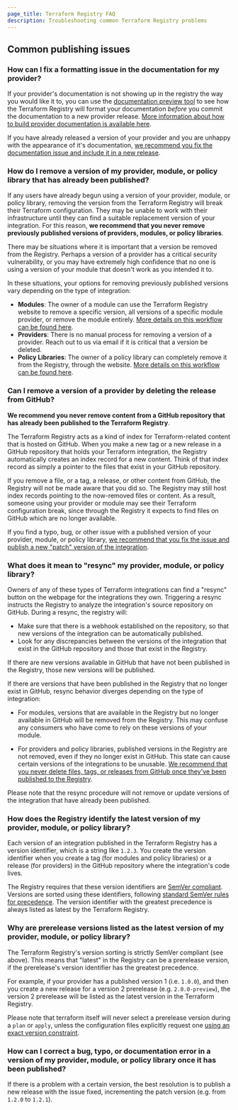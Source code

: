 ```yaml
---
page_title: Terraform Registry FAQ
description: Troubleshooting common Terraform Registry problems
---
```


## Common publishing issues

### How can I fix a formatting issue in the documentation for my provider?

If your provider's documentation is not showing up in the registry the way you would like it to, you can use the [documentation preview tool](https://registry.terraform.io/tools/doc-preview) to see how the Terraform Registry will format your documentation _before_ you commit the documentation to a new provider release. [More information about how to build provider documentation is available here](/terraform/registry/providers/docs).

If you have already released a version of your provider and you are unhappy with the appearance of it's documentation, [we recommend you fix the documentation issue and include it in a new release](#how-can-I-correct-a-bug-typo-or-documentation-error-in-a-version-of-my-provider-module-or-policy-library-once-it-has-been-published).

### How do I remove a version of my provider, module, or policy library that has already been published?

If any users have already begun using a version of your provider, module, or policy library, removing the version from the Terraform Registry will break their Terraform configuration. They may be unable to work with their infrastructure until they can find a suitable replacement version of your integration. For this reason, **we recommend that you never remove previously published versions of providers, modules, or policy libraries**.

There may be situations where it is important that a version be removed from the Registry. Perhaps a version of a provider has a critical security vulnerability, or you may have extremely high confidence that no one is using a version of your module that doesn't work as you intended it to.

In these situations, your options for removing previously published versions vary depending on the type of integration:

- **Modules**: The owner of a module can use the Terraform Registry website to remove a specific version, all versions of a specific module provider, or remove the module entirely. [More details on this workflow can be found here](/terraform/registry/modules/publish#removing-published-content).
- **Providers**: There is no manual process for removing a version of a provider. Reach out to us via email if it is critical that a version be deleted.
- **Policy Libraries**: The owner of a policy library can completely remove it from the Registry, through the website. [More details on this workflow can be found here](/terraform/registry/policy-libraries/publishing#removing-a-policy-library).

### Can I remove a version of a provider by deleting the release from GitHub?

**We recommend you never remove content from a GitHub repository that has already been published to the Terraform Registry**.

The Terraform Registry acts as a kind of index for Terraform-related content that is hosted on GitHub. When you make a new tag or a new release in a GitHub repository that holds your Terraform integration, the Registry automatically creates an index record for a new content. Think of that index record as simply a pointer to the files that exist in your GitHub repository.

If you remove a file, or a tag, a release, or other content from GitHub, the Registry will not be made aware that you did so. The Registry may still host index records pointing to the now-removed files or content. As a result, someone using your provider or module may see their Terraform configuration break, since through the Registry it expects to find files on GitHub which are no longer available.

If you find a typo, bug, or other issue with a published version of your provider, module, or policy library, [we recommend that you fix the issue and publish a new "patch" version of the integration](#how-can-i-correct-a-bug-or-typo-in-a-version-of-my-provider-module-or-policy-library-once-it-has-been-published).

### What does it mean to "resync" my provider, module, or policy library?

Owners of any of these types of Terraform integrations can find a "resync" button on the webpage for the integrations they own. Triggering a resync instructs the Registry to analyze the integration's source repository on GitHub. During a resync, the registry will:

- Make sure that there is a webhook established on the repository, so that new versions of the integration can be automatically published.
- Look for any discrepancies between the versions of the integration that exist in the GitHub repository and those that exist in the Registry.

If there are new versions available in GitHub that have not been published in the Registry, those new versions will be published.

If there are versions that have been published in the Registry that no longer exist in GitHub, resync behavior diverges depending on the type of integration:

- For modules, versions that are available in the Registry but no longer available in GitHub will be removed from the Registry. This may confuse any consumers who have come to rely on these versions of your module.

- For providers and policy libraries, published versions in the Registry are not removed, even if they no longer exist in GitHub. This state can cause certain versions of the integrations to be unusable. [We recommend that you never delete files, tags, or releases from GitHub once they've been published to the Registry](#can-i-remove-a-version-of-a-provider-by-deleting-the-release-from-github).

Please note that the resync procedure will not remove or update versions of the integration that have already been published.

### How does the Registry identify the latest version of my provider, module, or policy library?

Each version of an integration published in the Terraform Registry has a version identifier, which is a string like `1.2.3`. You create the version identifier when you create a tag (for modules and policy libraries) or a release (for providers) in the GitHub repository where the integration's code lives.

The Registry requires that these version identifiers are [SemVer compliant](https://semver.org/). Versions are sorted using these identifiers, following [standard SemVer rules for precedence](https://semver.org/#spec-item-11). The version identifier with the greatest precedence is always listed as latest by the Terraform Registry.

### Why are prerelease versions listed as the latest version of my provider, module, or policy library?

The Terraform Registry's version sorting is strictly SemVer compliant (see above). This means that "latest" in the Registry can be a prerelease version, if the prerelease's version identifier has the greatest precedence.

For example, if your provider has a published version 1 (i.e. `1.0.0`), and then you create a new release for a version 2 prerelease (e.g. `2.0.0-preview`), the version 2 prerelease will be listed as the latest version in the Terraform Registry.

Please note that terraform itself will never select a prerelease version during a `plan` or `apply`, unless the configuration files explicitly request one [using an exact version constraint](/terraform/language/expressions/version-constraints#version-constraint-behavior).

### How can I correct a bug, typo, or documentation error in a version of my provider, module, or policy library once it has been published?

If there is a problem with a certain version, the best resolution is to publish a new release with the issue fixed, incrementing the patch version (e.g. from `1.2.0` to `1.2.1`).
